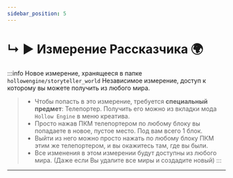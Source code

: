 ```yaml
---
sidebar_position: 5
---
```


# ↳ ▶ Измерение Рассказчика 🌍

:::info Новое измерение, хранящееся в папке `hollowengine/storyteller_world`
Независимое измерение, доступ к которому вы можете получить из любого мира.
> - Чтобы попасть в это измерение, требуется **специальный предмет**: Телепортер. Получить его можно из вкладки мода `Hollow Engine` в меню креатива.
> - Просто нажав ПКМ телепортером по любому блоку вы попадаете в новое, пустое место. Под вам всего 1 блок.
> - Выйти из него можно просто нажать по любому блоку ПКМ этим же телепортером, и вы окажитесь там, где вы были.
> - Все изменения в этом измерении будут доступны из любого мира. (Даже если Вы удалите все миры и создадите новый)
:::

---
